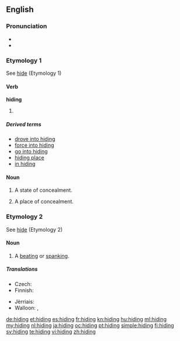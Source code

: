 ==English==

===Pronunciation===
* {{audio|en-us-hiding.ogg|Audio (US)}}
* {{rhymes|aɪdɪŋ}}

===Etymology 1===
See [[hide#Etymology 1|hide]] (Etymology 1)

====Verb====
'''hiding'''

# {{present participle of|hide}}

=====Derived terms=====
* [[drove into hiding]]
* [[force into hiding]]
* [[go into hiding]]
* [[hiding place]]
* [[in hiding]]

====Noun====
{{en-noun|-|s}}

# {{uncountable}} A state of concealment.
# {{countable}} A place of concealment.

===Etymology 2===
See [[hide#Etymology 2|hide]] (Etymology 2)

====Noun====
{{en-noun|s|-}}

# {{context|colloquial|countable}} A [[beating]] or [[spanking]].

=====Translations=====
{{trans-top|A beating or spanking}}
* Czech: {{t-|cs|výprask|m}}
* Finnish: {{t+|fi|selkäsauna}}
{{trans-mid}}
* Jèrriais: {{tø|roa-jer|ronde|f}}
* Walloon: {{t+|wa|dôpinne|f}}, {{t+|wa|deguzene|f}}
{{trans-bottom}}

[[de:hiding]]
[[et:hiding]]
[[es:hiding]]
[[fr:hiding]]
[[kn:hiding]]
[[hu:hiding]]
[[ml:hiding]]
[[my:hiding]]
[[nl:hiding]]
[[ja:hiding]]
[[oc:hiding]]
[[pt:hiding]]
[[simple:hiding]]
[[fi:hiding]]
[[sv:hiding]]
[[te:hiding]]
[[vi:hiding]]
[[zh:hiding]]